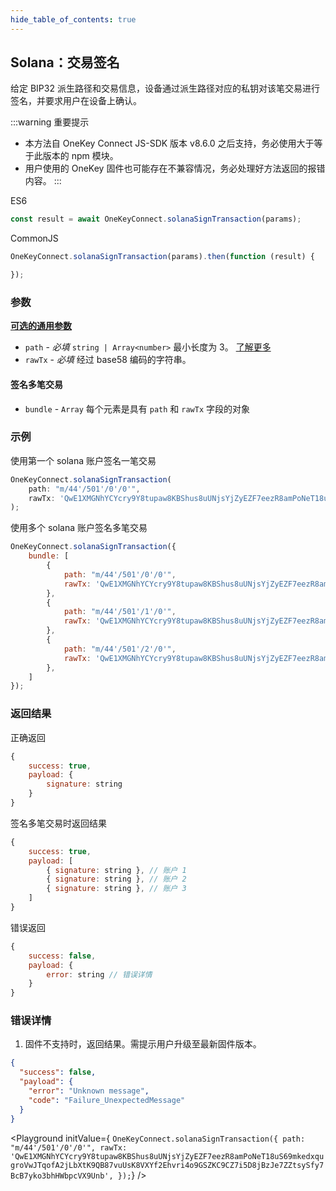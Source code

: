 ```yaml
---
hide_table_of_contents: true
---
```



## Solana：交易签名

给定 BIP32 派生路径和交易信息，设备通过派生路径对应的私钥对该笔交易进行签名，并要求用户在设备上确认。

:::warning 重要提示
- 本方法自 OneKey Connect JS-SDK 版本 v8.6.0 之后支持，务必使用大于等于此版本的 npm 模块。
- 用户使用的 OneKey 固件也可能存在不兼容情况，务必处理好方法返回的报错内容。
:::

ES6

```javascript
const result = await OneKeyConnect.solanaSignTransaction(params);
```

CommonJS

```javascript
OneKeyConnect.solanaSignTransaction(params).then(function (result) {

});
```

### 参数

[**可选的通用参数**](./commonParams)

- `path` - *必填* `string | Array<number>` 最小长度为 3。 [了解更多](./path)
- `rawTx` - *必填* 经过 base58 编码的字符串。

#### 签名多笔交易

* `bundle` - `Array` 每个元素是具有 `path` 和 `rawTx` 字段的对象


### 示例

使用第一个 solana 账户签名一笔交易

```javascript
OneKeyConnect.solanaSignTransaction(
    path: "m/44'/501'/0'/0'",
    rawTx: 'QwE1XMGNhYCYcry9Y8tupaw8KBShus8uUNjsYjZyEZF7eezR8amPoNeT18uS69mkedxqugroVwJTqofA2jLbXtK9QB87vuUsK8VXYf2Ehvri4o9GSZKC9CZ7i5D8jBzJe7ZZtsySfy7BcB7yko3bhHWbpcVX9Unb',
);
```

使用多个 solana 账户签名多笔交易

```javascript
OneKeyConnect.solanaSignTransaction({
    bundle: [
        {
            path: "m/44'/501'/0'/0'",
            rawTx: 'QwE1XMGNhYCYcry9Y8tupaw8KBShus8uUNjsYjZyEZF7eezR8amPoNeT18uS69mkedxqugroVwJTqofA2jLbXtK9QB87vuUsK8VXYf2Ehvri4o9GSZKC9CZ7i5D8jBzJe7ZZtsySfy7BcB7yko3bhHWbpcVX9Unb',
        },
        {
            path: "m/44'/501'/1'/0'",
            rawTx: 'QwE1XMGNhYCYcry9Y8tupaw8KBShus8uUNjsYjZyEZF7eezR8amPoNeT18uS69mkedxqugroVwJTqofA2jLbXtK9QB87vuUsK8VXYf2Ehvri4o9GSZKC9CZ7i5D8jBzJe7ZZtsySfy7BcB7yko3bhHWbpcVX9Unb',
        },
        {
            path: "m/44'/501'/2'/0'",
            rawTx: 'QwE1XMGNhYCYcry9Y8tupaw8KBShus8uUNjsYjZyEZF7eezR8amPoNeT18uS69mkedxqugroVwJTqofA2jLbXtK9QB87vuUsK8VXYf2Ehvri4o9GSZKC9CZ7i5D8jBzJe7ZZtsySfy7BcB7yko3bhHWbpcVX9Unb',
        },
    ]
});
```

### 返回结果

正确返回

```javascript
{
    success: true,
    payload: {
        signature: string
    }
}
```

签名多笔交易时返回结果

```javascript
{
    success: true,
    payload: [
        { signature: string }, // 账户 1
        { signature: string }, // 账户 2
        { signature: string }, // 账户 3
    ]
}
```


错误返回

```javascript
{
    success: false,
    payload: {
        error: string // 错误详情
    }
}
```


### 错误详情

1. 固件不支持时，返回结果。需提示用户升级至最新固件版本。
```json
{
  "success": false,
  "payload": {
    "error": "Unknown message",
    "code": "Failure_UnexpectedMessage"
  }
}
```


<Playground
    initValue={
`OneKeyConnect.solanaSignTransaction({
    path: "m/44'/501'/0'/0'",
    rawTx: 'QwE1XMGNhYCYcry9Y8tupaw8KBShus8uUNjsYjZyEZF7eezR8amPoNeT18uS69mkedxqugroVwJTqofA2jLbXtK9QB87vuUsK8VXYf2Ehvri4o9GSZKC9CZ7i5D8jBzJe7ZZtsySfy7BcB7yko3bhHWbpcVX9Unb',
});`}
/>
